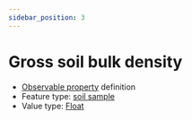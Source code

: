 ```yaml
---
sidebar_position: 3
---
```



# Gross soil bulk density

- [Observable property](/viewers/dawe-vocabs?uri=https://linked.data.gov.au/def/test/dawe-cv/a344d029-4b47-455e-89d9-a1040877a5ce) definition
- Feature type: [soil sample](http://linked.data.gov.au/def/tern-cv/06461021-a6c2-4175-9651-23653c2b9116)
- Value type: [Float](https://w3id.org/tern/ontologies/tern/Float)


<Example protocolModule="soil-bulk-density" observableProperty="https://linked.data.gov.au/def/test/dawe-cv/a344d029-4b47-455e-89d9-a1040877a5ce" />
